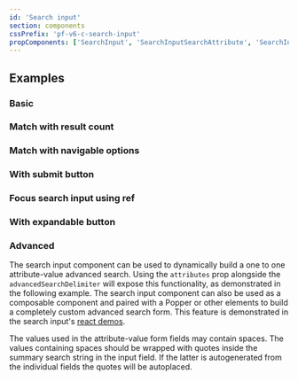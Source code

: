 ```yaml
---
id: 'Search input'
section: components
cssPrefix: 'pf-v6-c-search-input'
propComponents: ['SearchInput', 'SearchInputSearchAttribute', 'SearchInputExpandable']
---
```



## Examples

### Basic



<LiveExample src={SearchInputBasic} />

### Match with result count



<LiveExample src={SearchInputWithResultCount} />

### Match with navigable options



<LiveExample src={SearchInputWithNavigableOptions} />

### With submit button



<LiveExample src={SearchInputWithSubmitButton} />

### Focus search input using ref



<LiveExample src={SearchInputFocusSearch} />

### With expandable button



<LiveExample src={SearchInputWithExpandable} />

### Advanced

The search input component can be used to dynamically build a one to one attribute-value advanced search.
Using the `attributes` prop alongside the `advancedSearchDelimiter` will expose this functionality, as demonstrated in
the following example. The search input component can also be used as a composable component and paired with a Popper 
or other elements to build a completely custom advanced search form. This feature is demonstrated 
in the search input's <a href="/components/search-input/react-demos">react demos</a>.

The values used in the attribute-value form fields may contain spaces. The values containing spaces
should be wrapped with quotes inside the summary search string in the input field. If the latter is
autogenerated from the individual fields the quotes will be autoplaced.



<LiveExample src={SearchInputAdvanced} />
